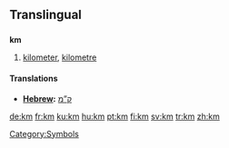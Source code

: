 ==Translingual==

==={{abbreviation}}===
'''km'''

# [[kilometer]], [[kilometre]]

====Translations====
*'''[[Hebrew]]: ''' [[ק”מ]]

[[Category:Symbols]]

[[de:km]]
[[fr:km]]
[[ku:km]]
[[hu:km]]
[[pt:km]]
[[fi:km]]
[[sv:km]]
[[tr:km]]
[[zh:km]]